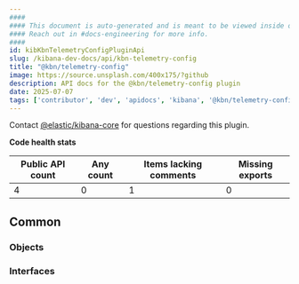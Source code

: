 ```yaml
---
####
#### This document is auto-generated and is meant to be viewed inside our experimental, new docs system.
#### Reach out in #docs-engineering for more info.
####
id: kibKbnTelemetryConfigPluginApi
slug: /kibana-dev-docs/api/kbn-telemetry-config
title: "@kbn/telemetry-config"
image: https://source.unsplash.com/400x175/?github
description: API docs for the @kbn/telemetry-config plugin
date: 2025-07-07
tags: ['contributor', 'dev', 'apidocs', 'kibana', '@kbn/telemetry-config']
---
```




Contact [@elastic/kibana-core](https://github.com/orgs/elastic/teams/kibana-core) for questions regarding this plugin.

**Code health stats**

| Public API count  | Any count | Items lacking comments | Missing exports |
|-------------------|-----------|------------------------|-----------------|
| 4 | 0 | 1 | 0 |

## Common

### Objects
<DocDefinitionList data={kbnTelemetryConfigObj.common.objects}/>

### Interfaces
<DocDefinitionList data={kbnTelemetryConfigObj.common.interfaces}/>


